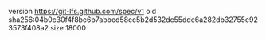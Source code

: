 version https://git-lfs.github.com/spec/v1
oid sha256:04b0c30f4f8bc6b7abbed58cc5b2d532dc55dde6a282db32755e923573f408a2
size 18000
